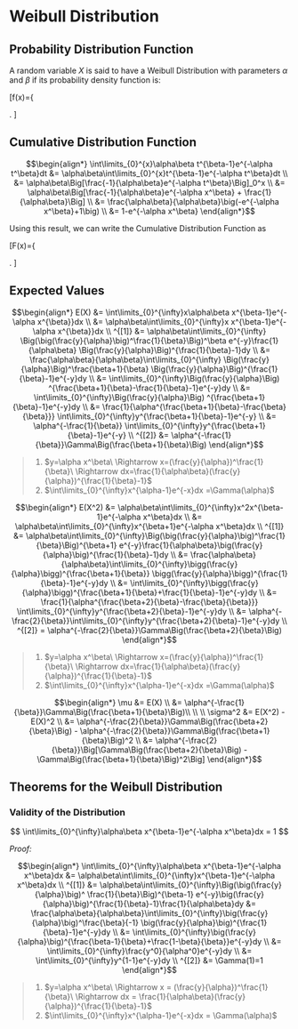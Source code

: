 # Weibull Distribution

## Probability Distribution Function
A random variable $X$ is said to have a Weibull Distribution with parameters $\alpha$ and $\beta$ if its probability density function is:

\[f(x)=\left\{
	\begin{array}{ll}
		\alpha\beta x^{\beta-1}e^{-\alpha x^{\beta}},&0<x,\ 0<\alpha,\ 0<\beta\\
		0 & otherwise 
	\end{array}\right.
\]

## Cumulative Distribution Function

$$\begin{align*} 
\int\limits_{0}^{x}\alpha\beta t^{\beta-1}e^{-\alpha t^\beta}dt
	&= \alpha\beta\int\limits_{0}^{x}t^{\beta-1}e^{-\alpha t^\beta}dt \\
	&= \alpha\beta\Big[\frac{-1}{\alpha\beta}e^{-\alpha t^\beta}\Big]_0^x \\
  &= \alpha\beta\Big[\frac{-1}{\alpha\beta}e^{-\alpha x^\beta}
		+ \frac{1}{\alpha\beta}\Big] \\
	&= \frac{\alpha\beta}{\alpha\beta}\big(-e^{-\alpha x^\beta}+1\big) \\
	&= 1-e^{-\alpha x^\beta}
\end{align*}$$

Using this result, we can write the Cumulative Distribution Function as

\[F(x)=\left\{
	\begin{array}{ll}
		1-e^{-\alpha x^\beta},& 0<x,\ 0<\alpha,\ 0<\beta\\
		0 & otherwise 
	\end{array}\right.
\]

## Expected Values

$$\begin{align*} 
E(X)
	&= \int\limits_{0}^{\infty}x\alpha\beta 
	 	x^{\beta-1}e^{-\alpha x^{\beta}}dx \\
	&= \alpha\beta\int\limits_{0}^{\infty}x 
		x^{\beta-1}e^{-\alpha x^{\beta}}dx \\
^{[1]}  &= \alpha\beta\int\limits_{0}^{\infty}
		\Big(\big(\frac{y}{\alpha}\big)^\frac{1}{\beta}\Big)^\beta
		e^{-y}\frac{1}{\alpha\beta}
		\Big(\frac{y}{\alpha}\Big)^{\frac{1}{\beta}-1}dy \\
	&= \frac{\alpha\beta}{\alpha\beta}\int\limits_{0}^{\infty}
		\Big(\frac{y}{\alpha}\Big)^\frac{\beta+1}{\beta}
		\Big(\frac{y}{\alpha}\Big)^{\frac{1}{\beta}-1}e^{-y}dy \\
  &= \int\limits_{0}^{\infty}\Big(\frac{y}{\alpha}\Big)
		^{\frac{\beta+1}{\beta}-\frac{1}{\beta}-1}e^{-y}dy \\
	&= \int\limits_{0}^{\infty}\Big(\frac{y}{\alpha}\Big)
		^{\frac{\beta+1}{\beta}-1}e^{-y}dy \\
	&= \frac{1}{\alpha^{\frac{\beta+1}{\beta}-\frac{\beta}{\beta}}}
		\int\limits_{0}^{\infty}y^{\frac{\beta+1}{\beta}-1}e^{-y} \\
  &= \alpha^{-\frac{1}{\beta}}
		\int\limits_{0}^{\infty}y^{\frac{\beta+1}{\beta}-1}e^{-y} \\
^{[2]}	&= \alpha^{-\frac{1}{\beta}}\Gamma\Big(\frac{\beta+1}{\beta}\Big)
\end{align*}$$

> 1. $y=\alpha x^\beta\ \Rightarrow 
		x=(\frac{y}{\alpha})^\frac{1}{\beta}\ \Rightarrow
		dx=\frac{1}{\alpha\beta}(\frac{y}{\alpha})^{\frac{1}{\beta}-1}$
> 2. $\int\limits_{0}^{\infty}x^{\alpha-1}e^{-x}dx
		=\Gamma(\alpha)$
		
$$\begin{align*} 
E(X^2)
	&= \alpha\beta\int\limits_{0}^{\infty}x^2x^{\beta-1}e^{-\alpha x^\beta}dx \\
	&= \alpha\beta\int\limits_{0}^{\infty}x^{\beta+1}e^{-\alpha x^\beta}dx \\
^{[1]} &= \alpha\beta\int\limits_{0}^{\infty}\Big(\big(\frac{y}{\alpha}\big)^\frac{1}{\beta}\Big)^{\beta+1} 
		e^{-y}\frac{1}{\alpha\beta}\big(\frac{y}{\alpha}\big)^{\frac{1}{\beta}-1}dy \\
	&= \frac{\alpha\beta}{\alpha\beta}\int\limits_{0}^{\infty}\bigg(\frac{y}{\alpha}\bigg)^{\frac{\beta+1}{\beta}}
		\bigg(\frac{y}{\alpha}\bigg)^{\frac{1}{\beta}-1}e^{-y}dy \\
  &= \int\limits_{0}^{\infty}\bigg(\frac{y}{\alpha}\bigg)^{\frac{\beta+1}{\beta}+\frac{1}{\beta}-1}e^{-y}dy \\
	&= \frac{1}{\alpha^{\frac{\beta+2}{\beta}-\frac{\beta}{\beta}}}
		\int\limits_{0}^{\infty}y^{\frac{\beta+2}{\beta}-1}e^{-y}dy \\
	&= \alpha^{-\frac{2}{\beta}}\int\limits_{0}^{\infty}y^{\frac{\beta+2}{\beta}-1}e^{-y}dy \\
^{[2]} = \alpha^{-\frac{2}{\beta}}\Gamma\Big(\frac{\beta+2}{\beta}\Big)
\end{align*}$$

> 1. $y=\alpha x^\beta\ \Rightarrow 
		x=(\frac{y}{\alpha})^\frac{1}{\beta}\ \Rightarrow
		dx=\frac{1}{\alpha\beta}(\frac{y}{\alpha})^{\frac{1}{\beta}-1}$
> 2. $\int\limits_{0}^{\infty}x^{\alpha-1}e^{-x}dx
		=\Gamma(\alpha)$
		

$$\begin{align*} 
\mu
	&= E(X) \\
	&= \alpha^{-\frac{1}{\beta}}\Gamma\Big(\frac{\beta+1}{\beta}\Big)\\
\\
\\
\sigma^2
	&= E(X^2) - E(X)^2 \\
	&= \alpha^{-\frac{2}{\beta}}\Gamma\Big(\frac{\beta+2}{\beta}\Big)
		- \alpha^{-\frac{2}{\beta}}\Gamma\Big(\frac{\beta+1}{\beta}\Big)^2 \\
  &= \alpha^{-\frac{2}{\beta}}\Big[\Gamma\Big(\frac{\beta+2}{\beta}\Big)
		- \Gamma\Big(\frac{\beta+1}{\beta}\Big)^2\Big]
\end{align*}$$

## Theorems for the Weibull Distribution

### Validity of the Distribution

$$ 
\int\limits_{0}^{\infty}\alpha\beta x^{\beta-1}e^{-\alpha x^\beta}dx
	= 1
$$

_Proof:_

$$\begin{align*} 
\int\limits_{0}^{\infty}\alpha\beta x^{\beta-1}e^{-\alpha x^\beta}dx
	      &= \alpha\beta\int\limits_{0}^{\infty}x^{\beta-1}e^{-\alpha x^\beta}dx \\
^{[1]}  &= \alpha\beta\int\limits_{0}^{\infty}\Big(\big(\frac{y}{\alpha}\big)^
            \frac{1}{\beta}\Big)^{\beta-1}
		        e^{-y}\big(\frac{y}{\alpha}\big)^{\frac{1}{\beta}-1}\frac{1}{\alpha\beta}dy
      	&= \frac{\alpha\beta}{\alpha\beta}\int\limits_{0}^{\infty}\big(\frac{y}{\alpha}\big)^\frac{\beta}{-1}
      		\big(\frac{y}{\alpha}\big)^{\frac{1}{\beta}-1}e^{-y}dy \\
        &= \int\limits_{0}^{\infty}\big(\frac{y}{\alpha}\big)^{\frac{\beta-1}{\beta}+\frac{1-\beta}{\beta}}e^{-y}dy \\
      	&= \int\limits_{0}^{\infty}\frac{y^0}{\alpha^0}e^{-y}dy \\
      	&= \int\limits_{0}^{\infty}y^{1-1}e^{-y}dy \\
^{[2]}	&= \Gamma(1)=1
\end{align*}$$

> 1. $y=\alpha x^\beta\ \Rightarrow 
		x = (\frac{y}{\alpha})^\frac{1}{\beta}\ \Rightarrow
		dx = \frac{1}{\alpha\beta}(\frac{y}{\alpha})^{\frac{1}{\beta}-1}$
> 2. $\int\limits_{0}^{\infty}x^{\alpha-1}e^{-x}dx
		= \Gamma(\alpha)$
